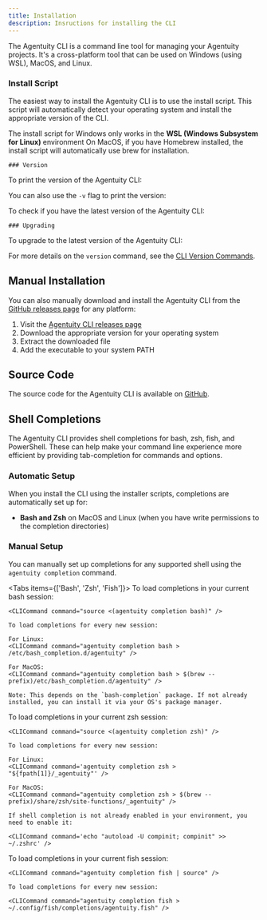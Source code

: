 ```yaml
---
title: Installation
description: Insructions for installing the CLI
---
```



The Agentuity CLI is a command line tool for managing your Agentuity projects. It's a cross-platform tool that can be used on Windows (using WSL), MacOS, and Linux.

### Install Script

The easiest way to install the Agentuity CLI is to use the install script. This script will automatically detect your operating system and install the appropriate version of the CLI.

<CLICommand command="curl -fsS https://agentuity.sh | sh" />

<Callout type="warn">
  The install script for Windows only works in the <strong>WSL (Windows Subsystem for Linux)</strong> environment
</Callout>

<Callout type="info">
  On MacOS, if you have Homebrew installed, the install script will automatically use brew for installation.
</Callout>

    ### Version

To print the version of the Agentuity CLI:

<CLICommand command="agentuity version" />

You can also use the `-v` flag to print the version:

<CLICommand command="agentuity -v" />

To check if you have the latest version of the Agentuity CLI:

<CLICommand command="agentuity version check" />


    ### Upgrading

To upgrade to the latest version of the Agentuity CLI:

<CLICommand command="agentuity upgrade" />

For more details on the `version` command, see the [CLI Version Commands](/CLI/version).


## Manual Installation

You can also manually download and install the Agentuity CLI from the [GitHub releases page](https://github.com/agentuity/cli/releases) for any platform:

1. Visit the [Agentuity CLI releases page](https://github.com/agentuity/cli/releases)
2. Download the appropriate version for your operating system
3. Extract the downloaded file
4. Add the executable to your system PATH

## Source Code

The source code for the Agentuity CLI is available on [GitHub](https://github.com/agentuity/cli).

## Shell Completions

The Agentuity CLI provides shell completions for bash, zsh, fish, and PowerShell. These can help make your command line experience more efficient by providing tab-completion for commands and options.

### Automatic Setup

When you install the CLI using the installer scripts, completions are automatically set up for:
- **Bash and Zsh** on MacOS and Linux (when you have write permissions to the completion directories)

### Manual Setup

You can manually set up completions for any supported shell using the `agentuity completion` command.

<Tabs items={['Bash', 'Zsh', 'Fish']}>
  <Tab>
    To load completions in your current bash session:

    <CLICommand command="source <(agentuity completion bash)" />

    To load completions for every new session:

    For Linux:
    <CLICommand command="agentuity completion bash > /etc/bash_completion.d/agentuity" />

    For MacOS:
    <CLICommand command="agentuity completion bash > $(brew --prefix)/etc/bash_completion.d/agentuity" />

    Note: This depends on the `bash-completion` package. If not already installed, you can install it via your OS's package manager.
  </Tab>
  <Tab>
    To load completions in your current zsh session:

    <CLICommand command="source <(agentuity completion zsh)" />

    To load completions for every new session:

    For Linux:
    <CLICommand command='agentuity completion zsh > "${fpath[1]}/_agentuity"' />

    For MacOS:
    <CLICommand command="agentuity completion zsh > $(brew --prefix)/share/zsh/site-functions/_agentuity" />

    If shell completion is not already enabled in your environment, you need to enable it:

    <CLICommand command='echo "autoload -U compinit; compinit" >> ~/.zshrc' />
  </Tab>
  <Tab>
    To load completions in your current fish session:

    <CLICommand command="agentuity completion fish | source" />

    To load completions for every new session:

    <CLICommand command="agentuity completion fish > ~/.config/fish/completions/agentuity.fish" />
  </Tab>
</Tabs>

